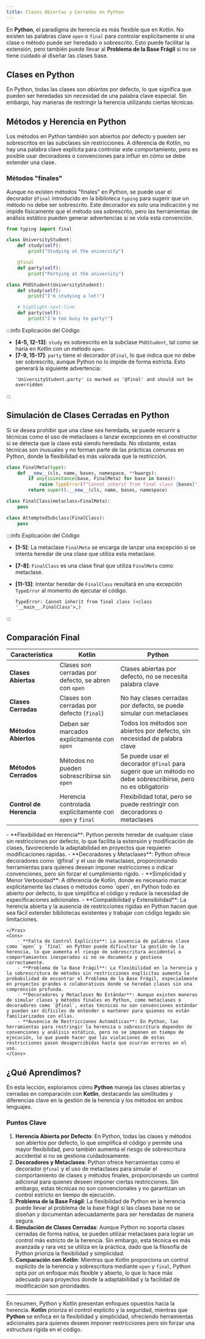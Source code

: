 ```yaml
---
title: Clases Abiertas y Cerradas en Python
---
```


<ReadingTime />
<GithubRepoLink user="r8vnhill" repo="" />

En **Python**, el paradigma de herencia es más flexible que en Kotlin. No existen las palabras clave `open` o `final` para controlar explícitamente si una clase o método puede ser heredado o sobrescrito. Esto puede facilitar la extensión, pero también puede llevar al **Problema de la Base Frágil** si no se tiene cuidado al diseñar las clases base.

## Clases en Python

En Python, todas las clases son *abiertas* por defecto, lo que significa que pueden ser heredadas sin necesidad de una palabra clave especial. Sin embargo, hay maneras de restringir la herencia utilizando ciertas técnicas.

## Métodos y Herencia en Python

Los métodos en Python también son abiertos por defecto y pueden ser sobrescritos en las subclases sin restricciones. A diferencia de Kotlin, no hay una palabra clave explícita para controlar este comportamiento, pero es posible usar decoradores o convenciones para influir en cómo se debe extender una clase.

### Métodos "finales"

Aunque no existen métodos "finales" en Python, se puede usar el decorador `@final` introducido en la biblioteca `typing` para sugerir que un método no debe ser sobrescrito. Este decorador es solo una indicación y no impide físicamente que el método sea sobrescrito, pero las herramientas de análisis estático pueden generar advertencias si se viola esta convención.

```python showLineNumbers
from typing import final

class UniversityStudent:
    def study(self):
        print("Studying at the university")

    @final
    def party(self):
        print("Partying at the university")

class PhDStudent(UniversityStudent):
    def study(self):
        print("I'm studying a lot!")

    # highlight-next-line
    def party(self):
        print("I'm too busy to party!")
```

:::info Explicación del Código

- **[4-5, 12-13]**: `study` es sobrescrito en la subclase `PhDStudent`, tal como se haría en Kotlin con un método `open`.
- **[7-9, 15-17]**: `party` tiene el decorador `@final`, lo que indica que no debe ser sobrescrito, aunque Python no lo impide de forma estricta. Esto generará la siguiente advertencia:
    ```plaintext
    'UniversityStudent.party' is marked as '@final' and should not be overridden 
    ```
:::

## Simulación de Clases Cerradas en Python

Si se desea prohibir que una clase sea heredada, se puede recurrir a técnicas como el uso de metaclases o lanzar excepciones en el constructor si se detecta que la clase está siendo heredada. No obstante, estas técnicas son inusuales y no forman parte de las prácticas comunes en Python, donde la flexibilidad es más valorada que la restricción.

```python showLineNumbers
class FinalMeta(type):
    def __new__(cls, name, bases, namespace, **kwargs):
        if any(isinstance(base, FinalMeta) for base in bases):
            raise TypeError(f"Cannot inherit from final class {bases}")
        return super().__new__(cls, name, bases, namespace)

class FinalClass(metaclass=FinalMeta):
    pass

class AttemptedSubclass(FinalClass):
    pass
```

:::info Explicación del Código

- **[1-5]**: La metaclase `FinalMeta` se encarga de lanzar una excepción si se intenta heredar de una clase que utiliza esta metaclase.
- **[7-8]**: `FinalClass` es una clase final que utiliza `FinalMeta` como metaclase.
- **[11-13]**: Intentar heredar de `FinalClass` resultará en una excepción `TypeError` al momento de ejecutar el código.

    ```plaintext
    TypeError: Cannot inherit from final class (<class '__main__.FinalClass'>,)
    ```

:::

## Comparación Final

| **Característica**                   | **Kotlin**                                     | **Python**                                       |
|-------------------------------|-------------------------------------------------|-------------------------------------------------|
| **Clases Abiertas**            | Clases son cerradas por defecto, se abren con `open` | Clases abiertas por defecto, no se necesita palabra clave |
| **Clases Cerradas**            | Clases son cerradas por defecto (`final`)       | No hay clases cerradas por defecto, se puede simular con metaclases |
| **Métodos Abiertos**           | Deben ser marcados explícitamente con `open`    | Todos los métodos son abiertos por defecto, sin necesidad de palabra clave |
| **Métodos Cerrados**           | Métodos no pueden sobrescribirse sin `open`     | Se puede usar el decorador `@final` para sugerir que un método no debe sobrescribirse, pero no es obligatorio |
| **Control de Herencia**        | Herencia controlada explícitamente con `open` y `final` | Flexibilidad total, pero se puede restringir con decoradores o metaclases |

<ProCons>
    <Pros>
        - **Flexibilidad en Herencia**: Python permite heredar de cualquier clase sin restricciones por defecto, lo que facilita la extensión y modificación de clases, favoreciendo la adaptabilidad en proyectos que requieren modificaciones rápidas.
        - **Decoradores y Metaclases**: Python ofrece decoradores como `@final` y el uso de metaclases, proporcionando herramientas para quienes desean imponer restricciones o indicar convenciones, pero sin forzar el cumplimiento rígido.
        - **Simplicidad y Menor Verbosidad**: A diferencia de Kotlin, donde es necesario marcar explícitamente las clases o métodos como `open`, en Python todo es abierto por defecto, lo que simplifica el código y reduce la necesidad de especificaciones adicionales.
        - **Compatibilidad y Extensibilidad**: La herencia abierta y la ausencia de restricciones rígidas en Python hacen que sea fácil extender bibliotecas existentes y trabajar con código legado sin limitaciones.

    </Pros>
    <Cons>
        - **Falta de Control Explícito**: La ausencia de palabras clave como `open` y `final` en Python puede dificultar la gestión de la herencia, lo que aumenta el riesgo de sobrescritura accidental o comportamientos inesperados si no se documenta y gestiona correctamente.
        - **Problema de la Base Frágil**: La flexibilidad en la herencia y la sobrescritura de métodos sin restricciones explícitas aumenta la probabilidad de encontrar el Problema de la Base Frágil, especialmente en proyectos grandes o colaborativos donde se heredan clases sin una comprensión profunda.
        - **Decoradores y Metaclases No Estándar**: Aunque existen maneras de simular clases y métodos finales en Python, como metaclases o decoradores como `@final`, estas técnicas no son convenciones estándar y pueden ser difíciles de entender o mantener para quienes no están familiarizados con ellas.
        - **Ausencia de Restricciones Automáticas**: En Python, las herramientas para restringir la herencia o sobrescritura dependen de convenciones y análisis estático, pero no se imponen en tiempo de ejecución, lo que puede hacer que las violaciones de estas restricciones pasen desapercibidas hasta que ocurran errores en el uso.
    </Cons>
</ProCons>

## ¿Qué Aprendimos?

En esta lección, exploramos cómo **Python** maneja las clases abiertas y cerradas en comparación con **Kotlin**, destacando las similitudes y diferencias clave en la gestión de la herencia y los métodos en ambos lenguajes.

### Puntos Clave

1. **Herencia Abierta por Defecto**: En Python, todas las clases y métodos son abiertos por defecto, lo que simplifica el código y permite una mayor flexibilidad, pero también aumenta el riesgo de sobrescritura accidental si no se gestiona cuidadosamente.
2. **Decoradores y Metaclases**: Python ofrece herramientas como el decorador `@final` y el uso de metaclases para simular el comportamiento de clases y métodos finales, proporcionando un control adicional para quienes deseen imponer ciertas restricciones. Sin embargo, estas técnicas no son convencionales y no garantizan un control estricto en tiempo de ejecución.
3. **Problema de la Base Frágil**: La flexibilidad de Python en la herencia puede llevar al problema de la base frágil si las clases base no se diseñan y documentan adecuadamente para ser heredadas de manera segura.
4. **Simulación de Clases Cerradas**: Aunque Python no soporta clases cerradas de forma nativa, se pueden utilizar metaclases para lograr un control más estricto de la herencia. Sin embargo, esta técnica es más avanzada y rara vez se utiliza en la práctica, dado que la filosofía de Python prioriza la flexibilidad y simplicidad.
5. **Comparación con Kotlin**: Mientras que Kotlin proporciona un control explícito de la herencia y sobrescritura mediante `open` y `final`, Python opta por un enfoque más flexible y abierto, lo que lo hace más adecuado para proyectos donde la adaptabilidad y la facilidad de modificación son prioridades.

---

En resumen, Python y Kotlin presentan enfoques opuestos hacia la herencia. **Kotlin** prioriza el control explícito y la seguridad, mientras que **Python** se enfoca en la flexibilidad y simplicidad, ofreciendo herramientas adicionales para quienes deseen imponer restricciones pero sin forzar una estructura rígida en el código.
